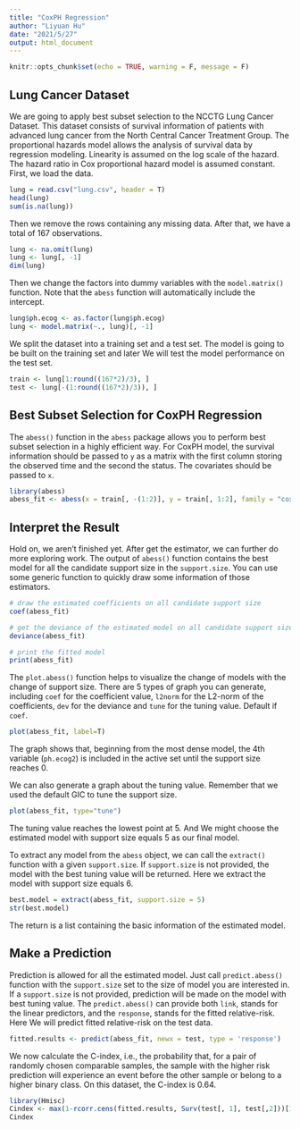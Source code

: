```yaml
---
title: "CoxPH Regression"
author: "Liyuan Hu"
date: "2021/5/27"
output: html_document
---
```


```r
knitr::opts_chunk$set(echo = TRUE, warning = F, message = F)
```

## Lung Cancer Dataset

We are going to apply best subset selection to the NCCTG Lung Cancer Dataset. This dataset consists of survival information of patients with advanced lung cancer from the North Central Cancer Treatment Group. The proportional hazards model allows the analysis of survival data by regression modeling.
Linearity is assumed on the log scale of the hazard. The hazard ratio in Cox proportional hazard model
 is assumed constant. First, we load the data. 
 
```r
lung = read.csv("lung.csv", header = T)
head(lung)
sum(is.na(lung))
```

Then we remove the rows containing any missing data. After that, we have a total of 167 observations. 
```r
lung <- na.omit(lung)
lung <- lung[, -1]
dim(lung)
```
Then we change the factors into dummy variables with the `model.matrix()` function. Note that the `abess` function will automatically include the intercept.
```r
lung$ph.ecog <- as.factor(lung$ph.ecog)
lung <- model.matrix(~., lung)[, -1]
```
We split the dataset into a training set and a test set. The model is going to be built on the training set and later We will test the model performance on the test set.
```r
train <- lung[1:round((167*2)/3), ]
test <- lung[-(1:round((167*2)/3)), ]
```

## Best Subset Selection for CoxPH Regression

The `abess()` function in the `abess` package allows you to perform best subset selection in a highly efficient way. For CoxPH model, the survival information should be passed to `y` as a matrix with the first column storing the observed time and the second the status. The covariates should be passed to `x`.

```r
library(abess)
abess_fit <- abess(x = train[, -(1:2)], y = train[, 1:2], family = "cox")
```

<!-- By default, the `abess` function implements the ABESS algorithm with the support size changing from 0 to $\min\{p,n/log(n)p \}$ and the best support size is determined by the Generalized information Criterion (GIC). You can change the tunging criterion by specifying the argument `tune.type`. The available tuning criterion now are `gic`, `aic`, `bic`, `ebic` and `cv`. Here we give an example. -->

<!-- ```{r} -->
<!-- abess_fit.gs <- abess(x = train[, -(1:2)], y = train[, 1:2], family = "cox", tune.type = "bic") -->
<!-- ``` -->
## Interpret the Result

Hold on, we aren't finished yet. After get the estimator, we can further do more exploring work.
The output of `abess()` function contains the best model for all the candidate support size in the `support.size`. You can use some generic function to quickly draw some information of those estimators.
```r
# draw the estimated coefficients on all candidate support size
coef(abess_fit)

# get the deviance of the estimated model on all candidate support size
deviance(abess_fit)

# print the fitted model
print(abess_fit)
```

The `plot.abess()` function helps to visualize the change of models with the change of support size. There are 5 types of graph you can generate, including `coef` for the coefficient value, `l2norm` for the L2-norm of the coefficients, `dev` for the deviance and `tune` for the tuning value. Default if `coef`.
```r
plot(abess_fit, label=T)
```
The graph shows that, beginning from the most dense model, the 4th variable (`ph.ecog2`) is included in the active set until the support size reaches 0.

We can also generate a graph about the tuning value. Remember that we used the default GIC to tune the support size. 
```r
plot(abess_fit, type="tune")
```

The tuning value reaches the lowest point at 5. And We might choose the estimated model with support size equals 5 as our final model. 

To extract any model from the `abess` object, we can call the `extract()` function with a given `support.size`. If `support.size` is not provided, the model with the best tuning value will be returned. Here we extract the model with support size equals 6.
```r
best.model = extract(abess_fit, support.size = 5)
str(best.model)
```

The return is a list containing the basic information of the estimated model.

## Make a Prediction

Prediction is allowed for all the estimated model. Just call `predict.abess()` function with the `support.size` set to the size of model you are interested in. If a `support.size` is not provided, prediction will be made on the model with best tuning value. The `predict.abess()` can provide both `link`, stands for the linear predictors, and the `response`, stands for the fitted relative-risk. Here We will predict fitted relative-risk on the test data.
```r
fitted.results <- predict(abess_fit, newx = test, type = 'response')
```

We now calculate the C-index, i.e., the probability that, for a pair of randomly chosen comparable samples, the sample with the higher risk prediction will experience an event before the other sample or belong to a higher binary class. On this dataset, the C-index is 0.64.
```r
library(Hmisc)
Cindex <- max(1-rcorr.cens(fitted.results, Surv(test[, 1], test[,2]))[1],rcorr.cens(fitted.results, Surv(test[, 1], test[,2]))[1])
Cindex
```

